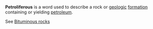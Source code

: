 {{Orphan|date=November 2006}} 
'''Petroliferous''' is a word used to describe a rock or [[geologic]] [[formation]] containing or yielding [[petroleum]].
 
See [[Bituminous rocks]]


{{geology-stub}}
{{Uncategorized|date=August 2007}}